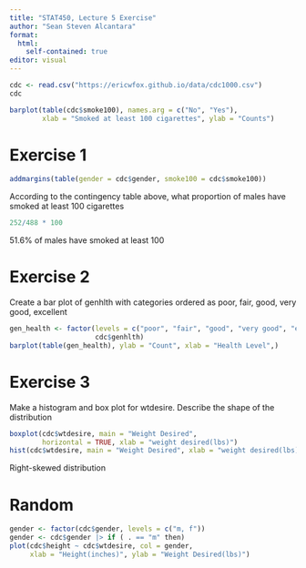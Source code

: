 ```yaml
---
title: "STAT450, Lecture 5 Exercise"
author: "Sean Steven Alcantara"
format: 
  html:
    self-contained: true
editor: visual
---
```


```r
cdc <- read.csv("https://ericwfox.github.io/data/cdc1000.csv")
cdc
```

```r
barplot(table(cdc$smoke100), names.arg = c("No", "Yes"),
        xlab = "Smoked at least 100 cigarettes", ylab = "Counts")
```

# Exercise 1

```r
addmargins(table(gender = cdc$gender, smoke100 = cdc$smoke100))
```

According to the contingency table above, what proportion of males have smoked at least 100 cigarettes

```r
252/488 * 100
```

51.6% of males have smoked at least 100

# Exercise 2

Create a bar plot of genhlth with categories ordered as poor, fair, good, very good, excellent

```r
gen_health <- factor(levels = c("poor", "fair", "good", "very good", "excellent"),
                     cdc$genhlth)
barplot(table(gen_health), ylab = "Count", xlab = "Health Level",)
```

# Exercise 3

Make a histogram and box plot for wtdesire. Describe the shape of the distribution

```r
boxplot(cdc$wtdesire, main = "Weight Desired",
        horizontal = TRUE, xlab = "weight desired(lbs)")
hist(cdc$wtdesire, main = "Weight Desired", xlab = "weight desired(lbs)", )
```

Right-skewed distribution

# Random

```r
gender <- factor(cdc$gender, levels = c("m, f"))
gender <- cdc$gender |> if ( . == "m" then)
plot(cdc$height ~ cdc$wtdesire, col = gender,
     xlab = "Height(inches)", ylab = "Weight Desired(lbs)")
```
